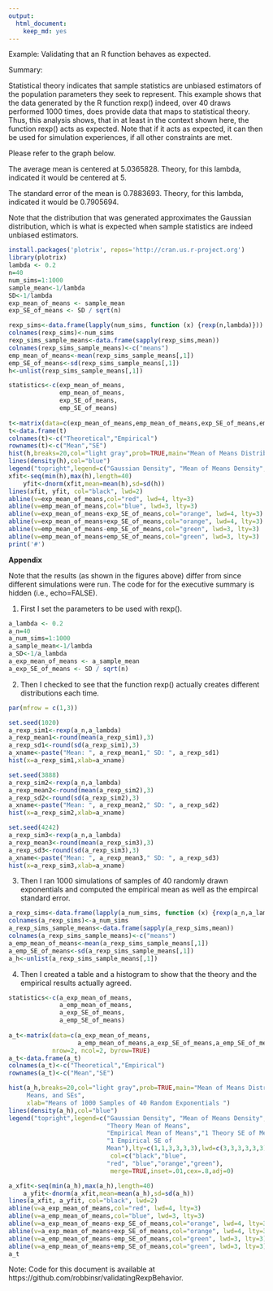 ```yaml
---
output:
  html_document:
    keep_md: yes
---
```

Example: Validating that an R function behaves as expected.

Summary:

Statistical theory indicates that sample statistics are unbiased estimators of the population parameters they seek to represent. This example shows that the data generated by the R function rexp() indeed, over 40 draws performed 1000 times, does provide data that maps to statistical theory. Thus, this analysis shows, that in at least in the context shown here, the function rexp() acts as expected. Note that if it acts as expected, it can then be used for simulation experiences, if all other constraints are met.

Please refer to the graph below.

The average mean is centered at 5.0365828.
Theory, for this lambda, indicated it would be centered at 5. 

The standard error of the mean is 0.7883693.
Theory, for this lambda, indicated it would be 0.7905694. 

Note that the distribution that was generated approximates the Gaussian distribution, which is what is expected when sample statistics are indeed unbiased estimators.

```r
install.packages('plotrix', repos='http://cran.us.r-project.org')
library(plotrix)
lambda <- 0.2
n=40
num_sims=1:1000
sample_mean<-1/lambda
SD<-1/lambda
exp_mean_of_means <- sample_mean
exp_SE_of_means <- SD / sqrt(n)

```

```r
rexp_sims<-data.frame(lapply(num_sims, function (x) {rexp(n,lambda)}))
colnames(rexp_sims)<-num_sims
rexp_sims_sample_means<-data.frame(sapply(rexp_sims,mean))
colnames(rexp_sims_sample_means)<-c("means")
emp_mean_of_means<-mean(rexp_sims_sample_means[,1])
emp_SE_of_means<-sd(rexp_sims_sample_means[,1])
h<-unlist(rexp_sims_sample_means[,1])
```

```r
statistics<-c(exp_mean_of_means,
              emp_mean_of_means,
              exp_SE_of_means,
              emp_SE_of_means)
  
t<-matrix(data=c(exp_mean_of_means,emp_mean_of_means,exp_SE_of_means,emp_SE_of_means), nrow=2, ncol=2, byrow=TRUE)
t<-data.frame(t)
colnames(t)<-c("Theoretical","Empirical")
rownames(t)<-c("Mean","SE")
hist(h,breaks=20,col="light gray",prob=TRUE,main="Mean of Means Distributions, Means, and SEs",xlab="Means of 1000 Samples of 40 Random Exponentials ") 
lines(density(h),col="blue")
legend("topright",legend=c("Gaussian Density", "Mean of Means Density", "Theory Mean of Means", "Empirical Mean of Means","1 Theory SE of Mean", "1 Empirical SE of Mean"),lty=c(1,1,3,3,3,3),lwd=c(3,3,3,3,3,3), col=c("black","blue","red", "blue","orange","green"),merge=TRUE,inset=.01,cex=.8,adj=0) 
xfit<-seq(min(h),max(h),length=40) 
    yfit<-dnorm(xfit,mean=mean(h),sd=sd(h))
lines(xfit, yfit, col="black", lwd=2)
abline(v=exp_mean_of_means,col="red", lwd=4, lty=3)
abline(v=emp_mean_of_means,col="blue", lwd=3, lty=3)
abline(v=exp_mean_of_means-exp_SE_of_means,col="orange", lwd=4, lty=3)
abline(v=exp_mean_of_means+exp_SE_of_means,col="orange", lwd=4, lty=3)
abline(v=emp_mean_of_means-emp_SE_of_means,col="green", lwd=3, lty=3)
abline(v=emp_mean_of_means+emp_SE_of_means,col="green", lwd=3, lty=3)
print('#')

```

**Appendix** 

Note that the results (as shown in the figures above) differ from since different simulations were run. The code for for the executive summary is hidden (i.e., echo=FALSE).

1. First I set the parameters to be used with rexp().
```r

a_lambda <- 0.2
a_n=40
a_num_sims=1:1000
a_sample_mean<-1/lambda
a_SD<-1/a_lambda
a_exp_mean_of_means <- a_sample_mean
a_exp_SE_of_means <- SD / sqrt(n)
```

2. Then I checked to see that the function rexp() actually creates different distributions each time.
```r
par(mfrow = c(1,3))

set.seed(1020)
a_rexp_sim1<-rexp(a_n,a_lambda)
a_rexp_mean1<-round(mean(a_rexp_sim1),3)
a_rexp_sd1<-round(sd(a_rexp_sim1),3)
a_xname<-paste("Mean: ", a_rexp_mean1," SD: ", a_rexp_sd1)
hist(x=a_rexp_sim1,xlab=a_xname)

set.seed(3888)
a_rexp_sim2<-rexp(a_n,a_lambda)
a_rexp_mean2<-round(mean(a_rexp_sim2),3)
a_rexp_sd2<-round(sd(a_rexp_sim2),3)
a_xname<-paste("Mean: ", a_rexp_mean2," SD: ", a_rexp_sd2)
hist(x=a_rexp_sim2,xlab=a_xname)

set.seed(4242)
a_rexp_sim3<-rexp(a_n,a_lambda)
a_rexp_mean3<-round(mean(a_rexp_sim3),3)
a_rexp_sd3<-round(sd(a_rexp_sim3),3)
a_xname<-paste("Mean: ", a_rexp_mean3," SD: ", a_rexp_sd3)
hist(x=a_rexp_sim3,xlab=a_xname)
```

3. Then I ran 1000 simulations of samples of 40 randomly drawn exponentials and computed the empirical mean as well as the empircal standard error.
```r
a_rexp_sims<-data.frame(lapply(a_num_sims, function (x) {rexp(a_n,a_lambda)}))
colnames(a_rexp_sims)<-a_num_sims
a_rexp_sims_sample_means<-data.frame(sapply(a_rexp_sims,mean))
colnames(a_rexp_sims_sample_means)<-c("means")
a_emp_mean_of_means<-mean(a_rexp_sims_sample_means[,1])
a_emp_SE_of_means<-sd(a_rexp_sims_sample_means[,1])
a_h<-unlist(a_rexp_sims_sample_means[,1])


```

4. Then I created a table and a histogram to show that the theory and the empirical results actually agreed.
```r
statistics<-c(a_exp_mean_of_means,
              a_emp_mean_of_means,
              a_exp_SE_of_means,
              a_emp_SE_of_means)
  
a_t<-matrix(data=c(a_exp_mean_of_means,
                   a_emp_mean_of_means,a_exp_SE_of_means,a_emp_SE_of_means),
            nrow=2, ncol=2, byrow=TRUE)
a_t<-data.frame(a_t)
colnames(a_t)<-c("Theoretical","Empirical")
rownames(a_t)<-c("Mean","SE")

hist(a_h,breaks=20,col="light gray",prob=TRUE,main="Mean of Means Distributions, 
     Means, and SEs",
     xlab="Means of 1000 Samples of 40 Random Exponentials ") 
lines(density(a_h),col="blue")
legend("topright",legend=c("Gaussian Density", "Mean of Means Density", 
                           "Theory Mean of Means", 
                           "Empirical Mean of Means","1 Theory SE of Mean",
                           "1 Empirical SE of 
                           Mean"),lty=c(1,1,3,3,3,3),lwd=c(3,3,3,3,3,3),
                            col=c("black","blue",
                           "red", "blue","orange","green"),
                            merge=TRUE,inset=.01,cex=.8,adj=0) 

a_xfit<-seq(min(a_h),max(a_h),length=40) 
    a_yfit<-dnorm(a_xfit,mean=mean(a_h),sd=sd(a_h))
lines(a_xfit, a_yfit, col="black", lwd=2)
abline(v=a_exp_mean_of_means,col="red", lwd=4, lty=3)
abline(v=a_emp_mean_of_means,col="blue", lwd=3, lty=3)
abline(v=a_exp_mean_of_means-exp_SE_of_means,col="orange", lwd=4, lty=3)
abline(v=a_exp_mean_of_means+exp_SE_of_means,col="orange", lwd=4, lty=3)
abline(v=a_emp_mean_of_means-emp_SE_of_means,col="green", lwd=3, lty=3)
abline(v=a_emp_mean_of_means+emp_SE_of_means,col="green", lwd=3, lty=3)
a_t


```

Note: Code for this document is available at https://github.com/robbinsr/validatingRexpBehavior.
